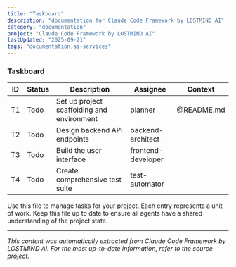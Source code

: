 ```yaml
---
title: "Taskboard"
description: "documentation for Claude Code Framework by LOSTMIND AI"
category: "documentation"
project: "Claude Code Framework by LOSTMIND AI"
lastUpdated: "2025-09-21"
tags: "documentation,ai-services"
---
```


### Taskboard

| ID | Status | Description | Assignee | Context |
|---|---|---|---|---|
| T1 | Todo | Set up project scaffolding and environment | planner | @README.md |
| T2 | Todo | Design backend API endpoints | backend-architect | |
| T3 | Todo | Build the user interface | frontend-developer | |
| T4 | Todo | Create comprehensive test suite | test-automator | |

Use this file to manage tasks for your project.  Each entry represents a unit of work.  Keep this file up to date to ensure all agents have a shared understanding of the project state.

---
*This content was automatically extracted from Claude Code Framework by LOSTMIND AI. For the most up-to-date information, refer to the source project.*
